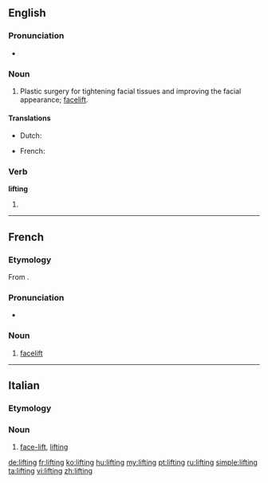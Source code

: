 ==English==
{{wikipedia}}

===Pronunciation===
* {{audio|en-us-lifting.ogg|Audio (US)}}

===Noun===
{{en-noun}}

# Plastic surgery for tightening facial tissues and improving the facial appearance; [[facelift]].

====Translations====
{{trans-top|facelift}}
* Dutch: {{t-|nl|opwaardering|f}}
{{trans-mid}}
* French: {{t+|fr|lifting|m}}
{{trans-bottom}}

===Verb===
'''lifting'''

# {{present participle of|lift}}

----

==French==

===Etymology===
From {{etyl|en|fr}} {{term|lifting|lang=en}}.

===Pronunciation===
* {{IPA|/liftiŋ/|lang=fr}}

===Noun===
{{fr-noun|m}}

# [[facelift]]

----

==Italian==

===Etymology===
{{etyl|en|it}}

===Noun===
{{head|it|noun|g=m}} {{inv}}

# {{surgery|lang=it}} [[face-lift]], [[#English|lifting]]

[[de:lifting]]
[[fr:lifting]]
[[ko:lifting]]
[[hu:lifting]]
[[my:lifting]]
[[pt:lifting]]
[[ru:lifting]]
[[simple:lifting]]
[[ta:lifting]]
[[vi:lifting]]
[[zh:lifting]]